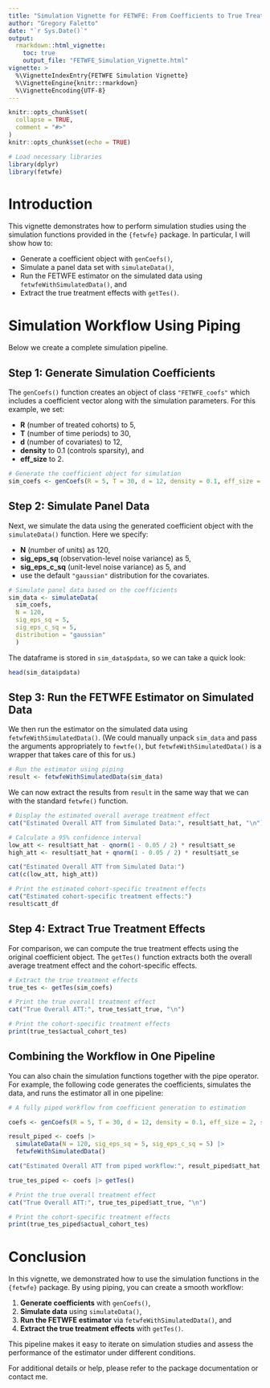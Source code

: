 ```yaml
---
title: "Simulation Vignette for FETWFE: From Coefficients to True Treatment Effects"
author: "Gregory Faletto"
date: "`r Sys.Date()`"
output:
  rmarkdown::html_vignette:
    toc: true
    output_file: "FETWFE_Simulation_Vignette.html"
vignette: >
  %\VignetteIndexEntry{FETWFE Simulation Vignette}
  %\VignetteEngine{knitr::rmarkdown}
  %\VignetteEncoding{UTF-8}
---
```


```r
knitr::opts_chunk$set(
  collapse = TRUE,
  comment = "#>"
)
knitr::opts_chunk$set(echo = TRUE)

```

```r
# Load necessary libraries
library(dplyr)
library(fetwfe)
```

# Introduction

This vignette demonstrates how to perform simulation studies using the simulation functions provided in the `{fetwfe}` package. In particular, I will show how to:
  
- Generate a coefficient object with `genCoefs()`,
- Simulate a panel data set with `simulateData()`,
- Run the FETWFE estimator on the simulated data using `fetwfeWithSimulatedData()`, and
- Extract the true treatment effects with `getTes()`.

# Simulation Workflow Using Piping

Below we create a complete simulation pipeline.

## Step 1: Generate Simulation Coefficients

The `genCoefs()` function creates an object of class `"FETWFE_coefs"` which includes a coefficient vector along with the simulation parameters. For this example, we set:
  
- **R** (number of treated cohorts) to 5,
- **T** (number of time periods) to 30,
- **d** (number of covariates) to 12,
- **density** to 0.1 (controls sparsity), and
- **eff_size** to 2.

```r
# Generate the coefficient object for simulation
sim_coefs <- genCoefs(R = 5, T = 30, d = 12, density = 0.1, eff_size = 2, seed = 101)
```

## Step 2: Simulate Panel Data

Next, we simulate the data using the generated coefficient object with the `simulateData()` function. Here we specify:

- **N** (number of units) as 120,
- **sig_eps_sq** (observation-level noise variance) as 5,
- **sig_eps_c_sq** (unit-level noise variance) as 5, and
- use the default `"gaussian"` distribution for the covariates.

```r
# Simulate panel data based on the coefficients
sim_data <- simulateData(
  sim_coefs,
  N = 120,
  sig_eps_sq = 5,
  sig_eps_c_sq = 5,
  distribution = "gaussian"
  )
```

The dataframe is stored in `sim_data$pdata`, so we can take a quick look:

```r
head(sim_data$pdata)
```

## Step 3: Run the FETWFE Estimator on Simulated Data

We then run the estimator on the simulated data using `fetwfeWithSimulatedData()`. (We could manually unpack `sim_data` and pass the arguments appropriately to `fewtfe()`, but `fetwfeWithSimulatedData()` is a wrapper that takes care of this for us.)

```r
# Run the estimator using piping
result <- fetwfeWithSimulatedData(sim_data)
```

We can now extract the results from `result` in the same way that we can with the standard `fetwfe()` function.

```r
# Display the estimated overall average treatment effect
cat("Estimated Overall ATT from Simulated Data:", result$att_hat, "\n")

# Calculate a 95% confidence interval
low_att <- result$att_hat - qnorm(1 - 0.05 / 2) * result$att_se
high_att <- result$att_hat + qnorm(1 - 0.05 / 2) * result$att_se

cat("Estimated Overall ATT from Simulated Data:")
cat(c(low_att, high_att))

# Print the estimated cohort-specific treatment effects
cat("Estimated cohort-specific treatment effects:")
result$catt_df

```

## Step 4: Extract True Treatment Effects

For comparison, we can compute the true treatment effects using the original coefficient object. The `getTes()` function extracts both the overall average treatment effect and the cohort-specific effects.

```r
# Extract the true treatment effects
true_tes <- getTes(sim_coefs)

# Print the true overall treatment effect
cat("True Overall ATT:", true_tes$att_true, "\n")

# Print the cohort-specific treatment effects
print(true_tes$actual_cohort_tes)
```

## Combining the Workflow in One Pipeline

You can also chain the simulation functions together with the pipe operator. For example, the following code generates the coefficients, simulates the data, and runs the estimator all in one pipeline:

```r
# A fully piped workflow from coefficient generation to estimation

coefs <- genCoefs(R = 5, T = 30, d = 12, density = 0.1, eff_size = 2, seed = 2025)

result_piped <- coefs |>
  simulateData(N = 120, sig_eps_sq = 5, sig_eps_c_sq = 5) |>
  fetwfeWithSimulatedData()

cat("Estimated Overall ATT from piped workflow:", result_piped$att_hat, "\n")

true_tes_piped <- coefs |> getTes()

# Print the true overall treatment effect
cat("True Overall ATT:", true_tes_piped$att_true, "\n")

# Print the cohort-specific treatment effects
print(true_tes_piped$actual_cohort_tes)
```

# Conclusion

In this vignette, we demonstrated how to use the simulation functions in the `{fetwfe}` package. By using piping, you can create a smooth workflow:
  
1. **Generate coefficients** with `genCoefs()`,
2. **Simulate data** using `simulateData()`,
3. **Run the FETWFE estimator** via `fetwfeWithSimulatedData()`, and
4. **Extract the true treatment effects** with `getTes()`.

This pipeline makes it easy to iterate on simulation studies and assess the performance of the estimator under different conditions.

For additional details or help, please refer to the package documentation or contact me.
